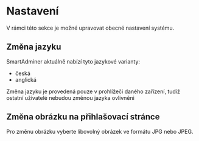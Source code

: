 
# Nastavení

V rámci této sekce je možné upravovat obecné nastavení systému.

## Změna jazyku 

SmartAdminer aktuálně nabízí tyto jazykové varianty:
- česká
- anglická

<Callout type="info" emoji="💡">
   Změna jazyku je provedená pouze v prohlížeči daného zařízení, tudíž ostatní uživatelé nebudou změnou jazyka ovlivněni
</Callout>

## Změna obrázku na přihlašovací stránce

Pro změnu obrázku vyberte libovolný obrázek ve formátu JPG nebo JPEG.
